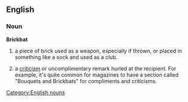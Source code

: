==English==
===Noun===
[[Category:English nouns]]
'''Brickbat'''
# {{dated}} a piece of brick used as a weapon, especially if thrown, or placed in something like a sock and used as a club.
# a [[criticism]] or uncomplimentary remark hurled at the recipient. For example, it's quite common for magazines to have a section called "Bouquets and Brickbats" for compliments and criticisms.